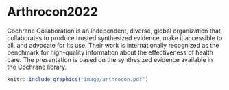 # Arthrocon2022

Cochrane Collaboration  is an independent, diverse, global organization that collaborates to produce trusted synthesized evidence, make it accessible to all, and advocate for its use. Their work is internationally recognized as the benchmark for high-quality information about the effectiveness of health care.
The presentation is based on the synthesized evidence available in the Cochrane library.


```r
knitr::include_graphics("image/arthrocon.pdf")
```

